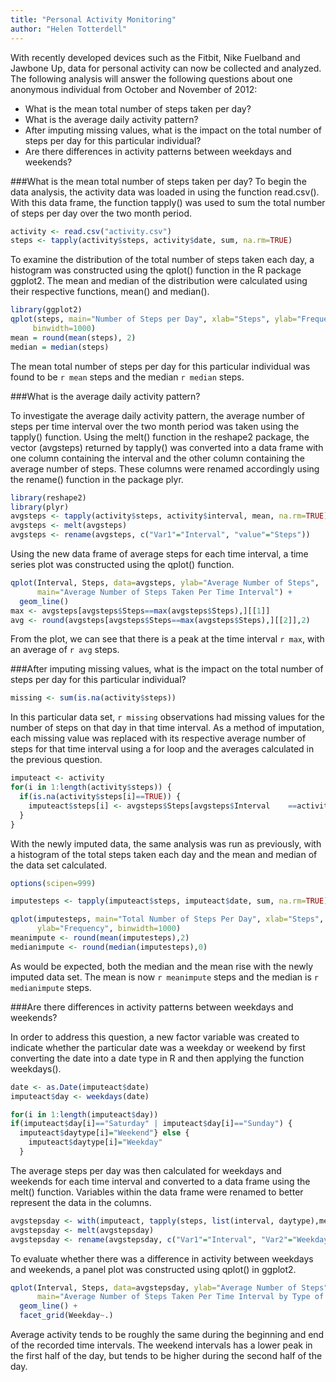 ```yaml
---
title: "Personal Activity Monitoring"
author: "Helen Totterdell"
---
```


With recently developed devices such as the Fitbit, Nike Fuelband and Jawbone Up, data for personal activity can now be collected and analyzed.  The following analysis will answer the following questions about one anonymous individual from October and November of 2012:

- What is the mean total number of steps taken per day?
- What is the average daily activity pattern?
- After imputing missing values, what is the impact on the total number of steps per day for this particular individual?
- Are there differences in activity patterns between weekdays and weekends?

###What is the mean total number of steps taken per day?
To begin the data analysis, the activity data was loaded in using the function read.csv().  With this data frame, the function tapply() was used to sum the total number of steps per day over the two month period.

```r
activity <- read.csv("activity.csv")
steps <- tapply(activity$steps, activity$date, sum, na.rm=TRUE)
```

To examine the distribution of the total number of steps taken each day, a histogram was constructed using the qplot() function in the R package ggplot2. The mean and median of the distribution were calculated using their respective functions, mean() and median(). 

```r
library(ggplot2)
qplot(steps, main="Number of Steps per Day", xlab="Steps", ylab="Frequency",
     binwidth=1000)
mean = round(mean(steps), 2)
median = median(steps)
```
The mean total number of steps per day for this particular individual was found to be `r mean` steps and the median `r median` steps.

###What is the average daily activity pattern?

To investigate the average daily activity pattern, the average number of steps per time interval over the two month period was taken using the tapply() function.  Using the melt() function in the reshape2 package, the vector (avgsteps) returned by tapply() was converted into a data frame with one column containing the interval and the other column containing the average number of steps.  These columns were renamed accordingly using the rename() function in the package plyr.

```r
library(reshape2)
library(plyr)
avgsteps <- tapply(activity$steps, activity$interval, mean, na.rm=TRUE)
avgsteps <- melt(avgsteps)
avgsteps <- rename(avgsteps, c("Var1"="Interval", "value"="Steps"))
```

Using the new data frame of average steps for each time interval, a time series plot was constructed using the qplot() function.

```r
qplot(Interval, Steps, data=avgsteps, ylab="Average Number of Steps",
      main="Average Number of Steps Taken Per Time Interval") + 
  geom_line()
max <- avgsteps[avgsteps$Steps==max(avgsteps$Steps),][[1]]
avg <- round(avgsteps[avgsteps$Steps==max(avgsteps$Steps),][[2]],2)
```

From the plot, we can see that there is a peak at the time interval `r max`, with an average of `r avg` steps.

###After imputing missing values, what is the impact on the total number of steps per day for this particular individual?

```r
missing <- sum(is.na(activity$steps))
```
In this particular data set, `r missing` observations had missing values for the number of steps on that day in that time interval.  As a method of imputation, each missing value was replaced with its respective average number of steps for that time interval using a for loop and the averages calculated in the previous question.


```r
imputeact <- activity
for(i in 1:length(activity$steps)) {
  if(is.na(activity$steps[i]==TRUE)) {
    imputeact$steps[i] <- avgsteps$Steps[avgsteps$Interval    ==activity$interval[i]]
  }
}
```

With the newly imputed data, the same analysis was run as previously, with a histogram of the total steps taken each day and the mean and median of the data set calculated.

```r
options(scipen=999)
```
```r
imputesteps <- tapply(imputeact$steps, imputeact$date, sum, na.rm=TRUE)

qplot(imputesteps, main="Total Number of Steps Per Day", xlab="Steps",
      ylab="Frequency", binwidth=1000)
meanimpute <- round(mean(imputesteps),2)
medianimpute <- round(median(imputesteps),0)
```

As would be expected, both the median and the mean rise with the newly imputed data set.  The mean is now `r meanimpute` steps and the median is `r medianimpute` steps.

###Are there differences in activity patterns between weekdays and weekends?

In order to address this question, a new factor variable was created to indicate whether the particular date was a weekday or weekend by first converting the date into a date type in R and then applying the function weekdays().

```r
date <- as.Date(imputeact$date)
imputeact$day <- weekdays(date) 

for(i in 1:length(imputeact$day))
if(imputeact$day[i]=="Saturday" | imputeact$day[i]=="Sunday") {
  imputeact$daytype[i]="Weekend"} else { 
    imputeact$daytype[i]="Weekday"
  }
```

The average steps per day was then calculated for weekdays and weekends for each time interval and converted to a data frame using the melt() function.  Variables within the data frame were renamed to better represent the data in the columns.

```r
avgstepsday <- with(imputeact, tapply(steps, list(interval, daytype),mean))
avgstepsday <- melt(avgstepsday)
avgstepsday <- rename(avgstepsday, c("Var1"="Interval", "Var2"="Weekday", "value"="Steps"))
```
To evaluate whether there was a difference in activity between weekdays and weekends, a panel plot was constructed using qplot() in ggplot2.
```r
qplot(Interval, Steps, data=avgstepsday, ylab="Average Number of Steps",
      main="Average Number of Steps Taken Per Time Interval by Type of Day") + 
  geom_line() +
  facet_grid(Weekday~.)
```

Average activity tends to be roughly the same during the beginning and end of the recorded time intervals.  The weekend intervals has a lower peak in the first half of the day, but tends to be higher during the second half of the day.